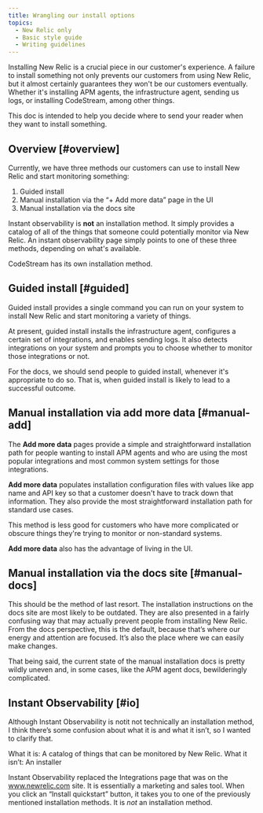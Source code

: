 ```yaml
---
title: Wrangling our install options
topics:
  - New Relic only
  - Basic style guide
  - Writing guidelines
---
```


Installing New Relic is a crucial piece in our customer's experience. A failure to install something not only prevents our customers from using New Relic, but it almost certainly guarantees they won't be our customers eventually. Whether it's installing APM agents, the infrastructure agent, sending us logs, or installing CodeStream, among other things.

This doc is intended to help you decide where to send your reader when they want to install something. 

## Overview [#overview]

Currently, we have three methods our customers can use to install New Relic and start monitoring something:

1. Guided install
2. Manual installation via the “+ Add more data” page in the UI
3. Manual installation via the docs site

Instant observability is **not** an installation method. It simply provides a catalog of all of the things that someone could potentially monitor via New Relic. An instant observability page simply points to one of these three methods, depending on what's available.

CodeStream has its own installation method.

## Guided install [#guided]

Guided install provides a single command you can run on your system to install New Relic and start monitoring a variety of things. 

At present, guided install installs the infrastructure agent, configures a certain set of integrations, and enables sending logs. It also detects integrations on your system and prompts you to choose whether to monitor those integrations or not.

For the docs, we should send people to guided install, whenever it's appropriate to do so. That is, when guided install is likely to lead to a successful outcome. 

## Manual installation via add more data [#manual-add]

The **Add more data** pages provide a simple and straightforward installation path for people wanting to install APM agents and who are using the most popular integrations and most common system settings for those integrations. 

**Add more data** populates installation configuration files with values like app name and API key so that a customer doesn't have to track down that information. They also provide the most straightforward installation path for standard use cases.

This method is less good for customers who have more complicated or obscure things they're trying to monitor or non-standard systems.

**Add more data** also has the advantage of living in the UI.

## Manual installation via the docs site [#manual-docs]

This should be the method of last resort. The installation instructions on the docs site are most likely to be outdated. They are also presented in a fairly confusing way that may actually prevent people from installing New Relic. From the docs perspective, this is the default, because that’s where our energy and attention are focused. It’s also the place where we can easily make changes.

That being said, the current state of the manual installation docs is pretty wildly uneven and, in some cases, like the APM agent docs, bewilderingly complicated.





## Instant Observability [#io]
Although Instant Observability is notit not technically an installation method, I think there’s some confusion about what it is and what it isn’t, so I wanted to clarify that.

What it is: A catalog of things that can be monitored by New Relic.
What it isn’t: An installer

Instant Observability replaced the Integrations page that was on the www.newrelic.com site. It is essentially a marketing and sales tool. When you click an “Install quickstart” button, it takes you to one of the previously mentioned installation methods. It is *not* an installation method.
